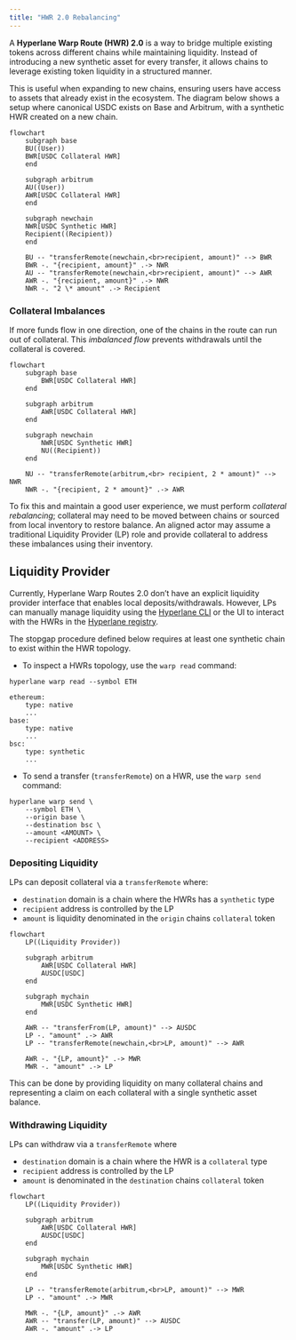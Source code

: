 ```yaml
---
title: "HWR 2.0 Rebalancing"
---
```


A **Hyperlane Warp Route (HWR) 2.0** is a way to bridge multiple existing tokens across different chains while maintaining liquidity. Instead of introducing a new synthetic asset for every transfer, it allows chains to leverage existing token liquidity in a structured manner.

This is useful when expanding to new chains, ensuring users have access to assets that already exist in the ecosystem. The diagram below shows a setup where canonical USDC exists on Base and Arbitrum, with a synthetic HWR created on a new chain.

```mermaid
flowchart
    subgraph base
    BU((User))
    BWR[USDC Collateral HWR]
    end

    subgraph arbitrum
    AU((User))
    AWR[USDC Collateral HWR]
    end

    subgraph newchain
    NWR[USDC Synthetic HWR]
    Recipient((Recipient))
    end

    BU -- "transferRemote(newchain,<br>recipient, amount)" --> BWR
    BWR -. "{recipient, amount}" .-> NWR
    AU -- "transferRemote(newchain,<br>recipient, amount)" --> AWR
    AWR -. "{recipient, amount}" .-> NWR
    NWR -. "2 \* amount" .-> Recipient
```

### Collateral Imbalances

If more funds flow in one direction, one of the chains in the route can run out of collateral. This _imbalanced flow_ prevents withdrawals until the collateral is covered.

```mermaid
flowchart
	subgraph base
		BWR[USDC Collateral HWR]
	end

	subgraph arbitrum
		AWR[USDC Collateral HWR]
	end

	subgraph newchain
		NWR[USDC Synthetic HWR]
		NU((Recipient))
	end

	NU -- "transferRemote(arbitrum,<br> recipient, 2 * amount)" --> NWR
	NWR -. "{recipient, 2 * amount}" .-> AWR
```

To fix this and maintain a good user experience, we must perform _collateral rebalancing_; collateral may need to be moved between chains or sourced from local inventory to restore balance. An aligned actor may assume a traditional Liquidity Provider (LP) role and provide collateral to address these imbalances using their inventory.

## Liquidity Provider

Currently, Hyperlane Warp Routes 2.0 don’t have an explicit liquidity provider interface that enables local deposits/withdrawals. However, LPs can manually manage liquidity using the [Hyperlane CLI](https://www.npmjs.com/package/@hyperlane-xyz/cli) or the UI to interact with the HWRs in the [Hyperlane registry](https://github.com/hyperlane-xyz/hyperlane-registry).

<Warning>
  The stopgap procedure defined below requires at least one synthetic chain to
  exist within the HWR topology.
</Warning>

- To inspect a HWRs topology, use the `warp read` command:

```
hyperlane warp read --symbol ETH

ethereum:
    type: native
    ...
base:
    type: native
    ...
bsc:
    type: synthetic
    ...
```

- To send a transfer (`transferRemote`) on a HWR, use the `warp send` command:

```
hyperlane warp send \
	--symbol ETH \
	--origin base \
    --destination bsc \
	--amount <AMOUNT> \
	--recipient <ADDRESS>
```

### Depositing Liquidity

LPs can deposit collateral via a `transferRemote` where:

- `destination` domain is a chain where the HWRs has a `synthetic` type
- `recipient` address is controlled by the LP
- `amount` is liquidity denominated in the `origin` chains `collateral` token

```mermaid
flowchart
	LP((Liquidity Provider))

	subgraph arbitrum
		AWR[USDC Collateral HWR]
		AUSDC[USDC]
	end

	subgraph mychain
		MWR[USDC Synthetic HWR]
	end

	AWR -- "transferFrom(LP, amount)" --> AUSDC
	LP -. "amount" .-> AWR
	LP -- "transferRemote(newchain,<br>LP, amount)" --> AWR

	AWR -. "{LP, amount}" .-> MWR
	MWR -. "amount" .-> LP
```

This can be done by providing liquidity on many collateral chains and representing a claim on each collateral with a single synthetic asset balance.

### Withdrawing Liquidity

LPs can withdraw via a `transferRemote` where

- `destination` domain is a chain where the HWR is a `collateral` type
- `recipient` address is controlled by the LP
- `amount` is denominated in the `destination` chains `collateral` token

```mermaid
flowchart
	LP((Liquidity Provider))

	subgraph arbitrum
		AWR[USDC Collateral HWR]
		AUSDC[USDC]
	end

	subgraph mychain
		MWR[USDC Synthetic HWR]
	end

	LP -- "transferRemote(arbitrum,<br>LP, amount)" --> MWR
	LP -. "amount" .-> MWR

	MWR -. "{LP, amount}" .-> AWR
	AWR -- "transfer(LP, amount)" --> AUSDC
	AWR -. "amount" .-> LP
```

